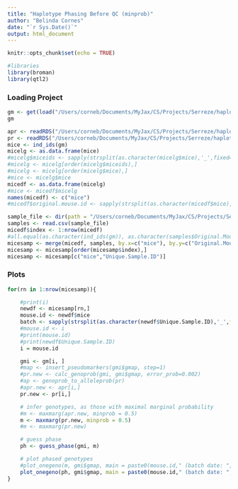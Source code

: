 ```yaml
---
title: "Haplotype Phasing Before QC (minprob)"
author: "Belinda Cornes"
date: "`r Sys.Date()`"
output: html_document
---
```


```r
knitr::opts_chunk$set(echo = TRUE)

#libraries
library(broman)
library(qtl2)

```

### Loading Project
```r

gm <- get(load("/Users/corneb/Documents/MyJax/CS/Projects/Serreze/haplotype.reconstruction/output_4.batches_myo_corrected/gm_serreze_bc_4.batches_myo_BC217.RData"))
gm

apr <- readRDS("/Users/corneb/Documents/MyJax/CS/Projects/Serreze/haplotype.reconstruction/output_4.batches_myo_corrected/probs_8state_bc_4.batches_myo_BC217.rds")
pr <- readRDS("/Users/corneb/Documents/MyJax/CS/Projects/Serreze/haplotype.reconstruction/output_4.batches_myo_corrected/probs_36state_bc_4.batches_myo_BC217.rds")
mice <- ind_ids(gm)
micelg <- as.data.frame(mice)
#micelg$miceids <- sapply(strsplit(as.character(micelg$mice),'_',fixed=T),function(x) x[6])
#micelg <- micelg[order(micelg$miceids),]
#micelg <- micelg[order(micelg$mice),]
#mice <- micelg$mice
micedf <- as.data.frame(micelg)
#mice <- micedf$micelg
names(micedf) <- c("mice")
#micedf$original.mouse.id <- sapply(strsplit(as.character(micedf$mice),'_',fixed=T),function(x) x[6])

sample_file <- dir(path = "/Users/corneb/Documents/MyJax/CS/Projects/Serreze/haplotype.reconstruction/output_4.batches_myo_corrected/", pattern = "^DODB_*", full.names = TRUE)
samples <- read.csv(sample_file)
micedf$index <- 1:nrow(micedf)
#all.equal(as.character(ind_ids(gm)), as.character(samples$Original.Mouse.ID))
micesamp <- merge(micedf, samples, by.x=c("mice"), by.y=c("Original.Mouse.ID"), all=T)
micesamp <- micesamp[order(micesamp$index),]
micesamp <- micesamp[c("mice","Unique.Sample.ID")]


```

### Plots
```r

for(rn in 1:nrow(micesamp)){

	#print(i)
	newdf <- micesamp[rn,]
	mouse.id <- newdf$mice
	batch <- sapply(strsplit(as.character(newdf$Unique.Sample.ID),'_',fixed=T),function(x) x[6])
	#mouse.id <- i
	#print(mouse.id)
	#print(newdf$Unique.Sample.ID)
	i = mouse.id

	gmi <- gm[i, ] 
	#map <- insert_pseudomarkers(gmi$gmap, step=1)
	#pr.new <- calc_genoprob(gmi, gmi$gmap, error_prob=0.002)
	#ap <- genoprob_to_alleleprob(pr)
	#apr.new <- apr[i,]
	pr.new <- pr[i,]

	# infer genotypes, as those with maximal marginal probability
	#m <- maxmarg(apr.new, minprob = 0.5)
    m <- maxmarg(pr.new, minprob = 0.5)
	#m <- maxmarg(pr.new)

	# guess phase
	ph <- guess_phase(gmi, m)

	# plot phased genotypes
	#plot_onegeno(m, gmi$gmap, main = paste0(mouse.id," (batch date: ", batch,") [genoprobs;m]"),  shift=TRUE, col=c("#1111FF", "#888888"))
	plot_onegeno(ph, gmi$gmap, main = paste0(mouse.id," (batch date: ", batch,") [genoprobs]"),  shift=TRUE, col=c("#1111FF", "#888888"))
}

```
